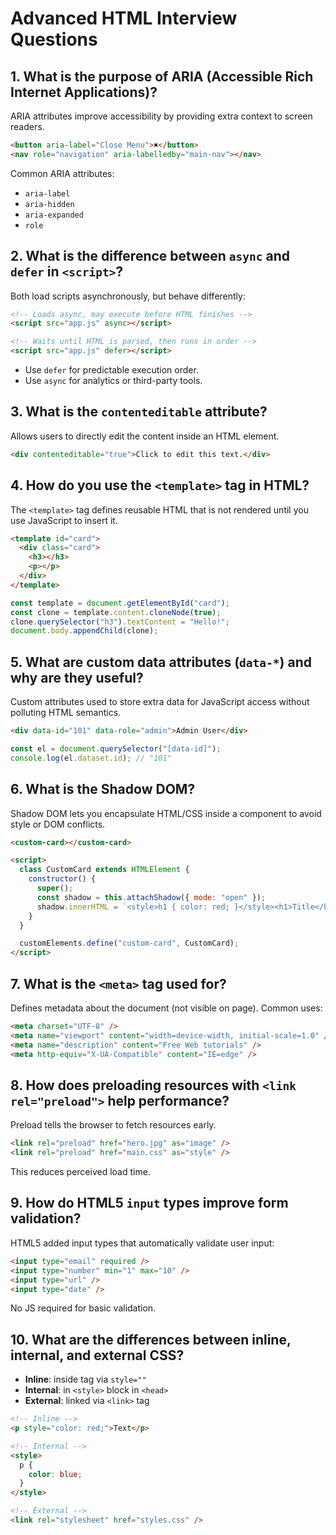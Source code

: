# Advanced HTML Interview Questions

## 1. What is the purpose of ARIA (Accessible Rich Internet Applications)?

ARIA attributes improve accessibility by providing extra context to screen readers.

```html
<button aria-label="Close Menu">✖</button>
<nav role="navigation" aria-labelledby="main-nav"></nav>
```

Common ARIA attributes:

- `aria-label`
- `aria-hidden`
- `aria-expanded`
- `role`

## 2. What is the difference between `async` and `defer` in `<script>`?

Both load scripts asynchronously, but behave differently:

```html
<!-- Loads async, may execute before HTML finishes -->
<script src="app.js" async></script>

<!-- Waits until HTML is parsed, then runs in order -->
<script src="app.js" defer></script>
```

- Use `defer` for predictable execution order.
- Use `async` for analytics or third-party tools.

## 3. What is the `contenteditable` attribute?

Allows users to directly edit the content inside an HTML element.

```html
<div contenteditable="true">Click to edit this text.</div>
```

## 4. How do you use the `<template>` tag in HTML?

The `<template>` tag defines reusable HTML that is not rendered until you use JavaScript to insert it.

```html
<template id="card">
  <div class="card">
    <h3></h3>
    <p></p>
  </div>
</template>
```

```js
const template = document.getElementById("card");
const clone = template.content.cloneNode(true);
clone.querySelector("h3").textContent = "Hello!";
document.body.appendChild(clone);
```

## 5. What are custom data attributes (`data-*`) and why are they useful?

Custom attributes used to store extra data for JavaScript access without polluting HTML semantics.

```html
<div data-id="101" data-role="admin">Admin User</div>
```

```js
const el = document.querySelector("[data-id]");
console.log(el.dataset.id); // "101"
```

## 6. What is the Shadow DOM?

Shadow DOM lets you encapsulate HTML/CSS inside a component to avoid style or DOM conflicts.

```html
<custom-card></custom-card>

<script>
  class CustomCard extends HTMLElement {
    constructor() {
      super();
      const shadow = this.attachShadow({ mode: "open" });
      shadow.innerHTML = `<style>h1 { color: red; }</style><h1>Title</h1>`;
    }
  }

  customElements.define("custom-card", CustomCard);
</script>
```

## 7. What is the `<meta>` tag used for?

Defines metadata about the document (not visible on page). Common uses:

```html
<meta charset="UTF-8" />
<meta name="viewport" content="width=device-width, initial-scale=1.0" />
<meta name="description" content="Free Web tutorials" />
<meta http-equiv="X-UA-Compatible" content="IE=edge" />
```

## 8. How does preloading resources with `<link rel="preload">` help performance?

Preload tells the browser to fetch resources early.

```html
<link rel="preload" href="hero.jpg" as="image" />
<link rel="preload" href="main.css" as="style" />
```

This reduces perceived load time.

## 9. How do HTML5 `input` types improve form validation?

HTML5 added input types that automatically validate user input:

```html
<input type="email" required />
<input type="number" min="1" max="10" />
<input type="url" />
<input type="date" />
```

No JS required for basic validation.

## 10. What are the differences between inline, internal, and external CSS?

- **Inline**: inside tag via `style=""`
- **Internal**: in `<style>` block in `<head>`
- **External**: linked via `<link>` tag

```html
<!-- Inline -->
<p style="color: red;">Text</p>

<!-- Internal -->
<style>
  p {
    color: blue;
  }
</style>

<!-- External -->
<link rel="stylesheet" href="styles.css" />
```
